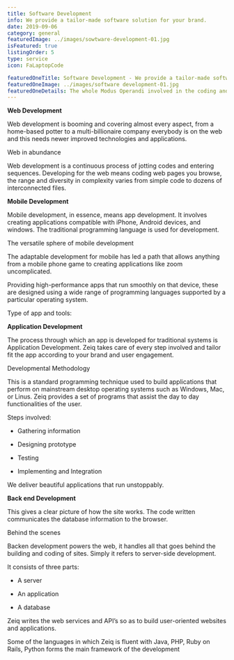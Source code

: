 ```yaml
---
title: Software Development
info: We provide a tailor-made software solution for your brand.
date: 2019-09-06
category: general
featuredImage: ../images/sowtware-development-01.jpg
isFeatured: true
listingOrder: 5
type: service
icon: FaLaptopCode

featuredOneTitle: Software Development - We provide a tailor-made software solution for your brand.
featuredOneImage: ../images/software development-01.jpg
featuredOneDetails: The whole Modus Operandi involved in the coding and decoding to create user-friendly software, basically we act little artisans to build Web Portals, App Portals, Mac Apps, Windows Apps, and whatnot. Zeiq also provides a platform for software consulting to develop custom web and mobile solutions. Designing, planning, programming, testing, bug fixing & more, one-stop-shop for all your software requisite.
---
```


**Web Development**

Web development is booming and covering almost every aspect, from a home-based potter to a multi-billionaire company everybody is on the web and this needs newer improved technologies and applications.

Web in abundance

Web development is a continuous process of jotting codes and entering sequences. Developing for the web means coding web pages you browse, the range and diversity in complexity varies from simple code to dozens of interconnected files.

**Mobile Development**

Mobile development, in essence, means app development. It involves creating applications compatible with iPhone, Android devices, and windows. The traditional programming language is used for development.

The versatile sphere of mobile development

The adaptable development for mobile has led a path that allows anything from a mobile phone game to creating applications like zoom uncomplicated.

Providing high-performance apps that run smoothly on that device, these are designed using a wide range of programming languages supported by a particular operating system.

Type of app and tools:

**Application Development**

The process through which an app is developed for traditional systems is Application Development. Zeiq takes care of every step involved and tailor fit the app according to your brand and user engagement.

Developmental Methodology

This is a standard programming technique used to build applications that perform on mainstream desktop operating systems such as Windows, Mac, or Linus. Zeiq provides a set of programs that assist the day to day functionalities of the user.

Steps involved:

- Gathering information

- Designing prototype

- Testing

- Implementing and Integration

We deliver beautiful applications that run unstoppably.

**Back end Development**

This gives a clear picture of how the site works. The code written communicates the database information to the browser.

Behind the scenes

Backen development powers the web, it handles all that goes behind the building and coding of sites. Simply it refers to server-side development.

It consists of three parts:

- A server

- An application

- A database

Zeiq writes the web services and API’s so as to build user-oriented websites and applications.

Some of the languages in which Zeiq is fluent with Java, PHP, Ruby on Rails, Python forms the main framework of the development
